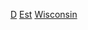 {{United States topic|prefix=:Category:各年代|suffix=建立}}
[[Category:各年威斯康辛州建立|D]]
[[Category:各年代威斯康辛州|Est]]
[[Category:各年代美國建立|Wisconsin]]